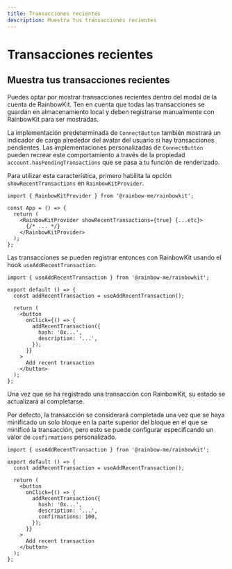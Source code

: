 ```yaml
---
title: Transacciones recientes
description: Muestra tus transacciones recientes
---
```


# Transacciones recientes

## Muestra tus transacciones recientes

Puedes optar por mostrar transacciones recientes dentro del modal de la cuenta de RainbowKit. Ten en cuenta que todas las transacciones se guardan en almacenamiento local y deben registrarse manualmente con RainbowKit para ser mostradas.

La implementación predeterminada de `ConnectButton` también mostrará un indicador de carga alrededor del avatar del usuario si hay transacciones pendientes. Las implementaciones personalizadas de `ConnectButton` pueden recrear este comportamiento a través de la propiedad `account.hasPendingTransactions` que se pasa a tu función de renderizado.

Para utilizar esta característica, primero habilita la opción `showRecentTransactions` en `RainbowKitProvider`.

```tsx
import { RainbowKitProvider } from '@rainbow-me/rainbowkit';

const App = () => {
  return (
    <RainbowKitProvider showRecentTransactions={true} {...etc}>
      {/* ... */}
    </RainbowKitProvider>
  );
};
```

Las transacciones se pueden registrar entonces con RainbowKit usando el hook `useAddRecentTransaction`.

```tsx
import { useAddRecentTransaction } from '@rainbow-me/rainbowkit';

export default () => {
  const addRecentTransaction = useAddRecentTransaction();

  return (
    <button
      onClick={() => {
        addRecentTransaction({
          hash: '0x...',
          description: '...',
        });
      }}
    >
      Add recent transaction
    </button>
  );
};
```

Una vez que se ha registrado una transacción con RainbowKit, su estado se actualizará al completarse.

Por defecto, la transacción se considerará completada una vez que se haya minificado un solo bloque en la parte superior del bloque en el que se minificó la transacción, pero esto se puede configurar especificando un valor de `confirmations` personalizado.

```tsx
import { useAddRecentTransaction } from '@rainbow-me/rainbowkit';

export default () => {
  const addRecentTransaction = useAddRecentTransaction();

  return (
    <button
      onClick={() => {
        addRecentTransaction({
          hash: '0x...',
          description: '...',
          confirmations: 100,
        });
      }}
    >
      Add recent transaction
    </button>
  );
};
```
